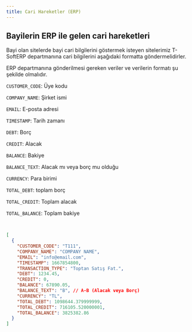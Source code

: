 ```yaml
---
title: Cari Hareketler (ERP)
---
```

## Bayilerin ERP ile gelen cari hareketleri

Bayi olan sitelerde bayi cari bilgilerini göstermek isteyen sitelerimiz T-SoftERP departmanına cari bilgilerini aşağıdaki formatta göndermelidirler. 




ERP departmanına gönderilmesi gereken veriler ve verilerin  formatı şu şekilde olmalıdır.




<p>
<code>CUSTOMER_CODE</code>: Üye kodu
</p>
<p>
<code>COMPANY_NAME</code>: Şirket ismi
</p>

<p>
<code>EMAIL</code>: E-posta adresi
</p>
<p>
<code>TIMESTAMP</code>: Tarih zamanı
</p>
<p>
<code>DEBT</code>: Borç
</p>
<p>
<code>CREDIT</code>: Alacak
</p>
<p>
<code>BALANCE</code>: Bakiye
</p>
<p>
<code>BALANCE_TEXT</code>: Alacak mı veya borç mu olduğu
</p>
<p>
<code>CURRENCY</code>: Para birimi
</p>
<p>
<code>TOTAL_DEBT</code>: toplam borç
</p>
<p>
<code>TOTAL_CREDIT</code>: Toplam alacak
</p>
<p>
<code>TOTAL_BALANCE</code>: Toplam bakiye
</p>



```json title="ERP departmanına gönderilmesi gereken format"

 
[
  {
    "CUSTOMER_CODE": "T111",
    "COMPANY_NAME": "COMPANY NAME",
    "EMAIL": "info@email.com",
    "TIMESTAMP": 1667854800,
    "TRANSACTION_TYPE": "Toptan Satış Fat.",
    "DEBT": 1234.45,
    "CREDIT": 0,
    "BALANCE": 67890.05,
    "BALANCE_TEXT": "B", // A-B (Alacak veya Borç)
    "CURRENCY": "TL",
    "TOTAL_DEBT": 1098644.379999999,
    "TOTAL_CREDIT": 716105.520000001,
    "TOTAL_BALANCE": 3825382.86
  }
]


```